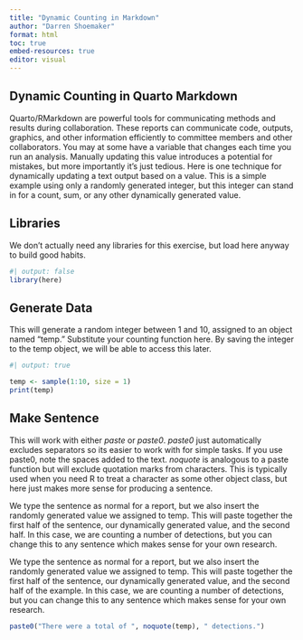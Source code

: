 ```yaml
---
title: "Dynamic Counting in Markdown"
author: "Darren Shoemaker"
format: html
toc: true
embed-resources: true
editor: visual
---
```


## Dynamic Counting in Quarto Markdown

Quarto/RMarkdown are powerful tools for communicating methods and results during collaboration. These reports can communicate code, outputs, graphics, and other information efficiently to committee members and other collaborators. You may at some have a variable that changes each time you run an analysis. Manually updating this value introduces a potential for mistakes, but more importantly it's just tedious. Here is one technique for dynamically updating a text output based on a value. This is a simple example using only a randomly generated integer, but this integer can stand in for a count, sum, or any other dynamically generated value.

## Libraries

We don't actually need any libraries for this exercise, but load here anyway to build good habits.

```r
#| output: false
library(here)
```

## Generate Data

This will generate a random integer between 1 and 10, assigned to an object named "temp." Substitute your counting function here. By saving the integer to the temp object, we will be able to access this later.

```r
#| output: true

temp <- sample(1:10, size = 1)
print(temp)
```

## Make Sentence

This will work with either *paste* or *paste0*. *paste0* just automatically excludes separators so its easier to work with for simple tasks. If you use paste0, note the spaces added to the text. *noquote* is analogous to a paste function but will exclude quotation marks from characters. This is typically used when you need R to treat a character as some other object class, but here just makes more sense for producing a sentence.

We type the sentence as normal for a report, but we also insert the randomly generated value we assigned to temp. This will paste together the first half of the sentence, our dynamically generated value, and the second half. In this case, we are counting a number of detections, but you can change this to any sentence which makes sense for your own research.

We type the sentence as normal for a report, but we also insert the randomly generated value we assigned to temp. This will paste together the first half of the sentence, our dynamically generated value, and the second half of the example. In this case, we are counting a number of detections, but you can change this to any sentence which makes sense for your own research.

```r
paste0("There were a total of ", noquote(temp), " detections.")
```
